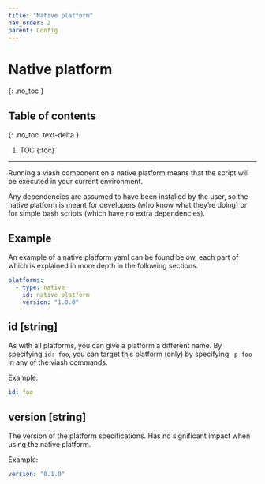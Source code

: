 ```yaml
---
title: "Native platform"
nav_order: 2
parent: Config
---
```



# Native platform
{: .no_toc }

## Table of contents
{: .no_toc .text-delta }

1. TOC
{:toc}

---

Running a viash component on a native platform means that the script will be executed in your current environment. 

Any dependencies are assumed to have been installed by the user, so the native platform is meant for developers (who know what they're doing) or for simple bash scripts (which have no extra dependencies).

## Example
An example of a native platform yaml can be found below, each part of which is explained in more depth in the following sections. 

```yaml
platforms:
  - type: native
    id: native_platform
    version: "1.0.0"
```

## id [string] {#id}
As with all platforms, you can give a platform a different name. By specifying `id: foo`, you can target this platform (only) by specifying `-p foo` in any of the viash commands.

Example:
```yaml
id: foo
```

## version [string] {#version}
The version of the platform specifications. Has no significant impact when using the native platform.

Example:
```yaml
version: "0.1.0"
```


